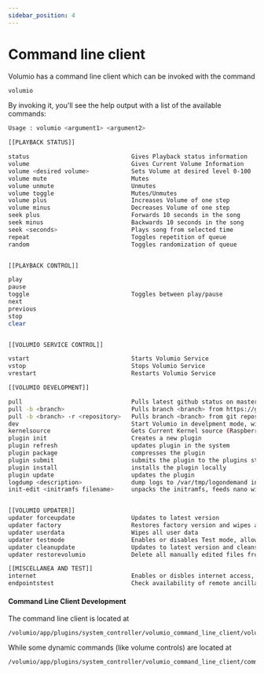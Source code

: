 ```yaml
---
sidebar_position: 4
---
```


# Command line client

Volumio has a command line client which can be invoked with the command

```bash
volumio
```


By invoking it, you'll see the help output with a list of the available commands:

```bash
Usage : volumio <argument1> <argument2>

[[PLAYBACK STATUS]]

status                             Gives Playback status information
volume                             Gives Current Volume Information
volume <desired volume>            Sets Volume at desired level 0-100
volume mute                        Mutes
volume unmute                      Unmutes
volume toggle                      Mutes/Unmutes
volume plus                        Increases Volume of one step
volume minus                       Decreases Volume of one step
seek plus                          Forwards 10 seconds in the song
seek minus                         Backwards 10 seconds in the song
seek <seconds>                     Plays song from selected time
repeat                             Toggles repetition of queue
random                             Toggles randomization of queue


[[PLAYBACK CONTROL]]

play
pause
toggle                             Toggles between play/pause
next
previous
stop
clear


[[VOLUMIO SERVICE CONTROL]]

vstart                             Starts Volumio Service
vstop                              Stops Volumio Service
vrestart                           Restarts Volumio Service

[[VOLUMIO DEVELOPMENT]]

pull                               Pulls latest github status on master from https://github.com/volumio/Volumio2.git
pull -b <branch>                   Pulls branch <branch> from https://github.com/volumio/Volumio2.git
pull -b <branch> -r <repository>   Pulls branch <branch> from git repository <repository>
dev                                Start Volumio in develpment mode, with Nodemon and Remote Debugger
kernelsource                       Gets Current Kernel source (Raspberry PI only)
plugin init                        Creates a new plugin
plugin refresh                     updates plugin in the system
plugin package                     compresses the plugin
plugin submit                      submits the plugin to the plugins store
plugin install                     installs the plugin locally
plugin update                      updates the plugin
logdump <description>              dump logs to /var/tmp/logondemand instead of uploading
init-edit <initramfs filename>     unpacks the initramfs, feeds nano with the init script and upon nano exit, rebuilds initramfs


[[VOLUMIO UPDATER]]
updater forceupdate                Updates to latest version
updater factory                    Restores factory version and wipes all user data
updater userdata                   Wipes all user data
updater testmode                   Enables or disables Test mode, allowing to receive beta builds
updater cleanupdate                Updates to latest version and cleans user data, allowing a start like a newly flashed image
updater restorevolumio             Delete all manually edited files from /volumio folder, restoring a pristine volumio core system

[[MISCELLANEA AND TEST]]
internet                           Enables or disbles internet access, accepted commands: on | off
endpointstest                      Check availability of remote ancillary cloud endpoints
```
#### Command Line Client Development

The command line client is located at

```
/volumio/app/plugins/system_controller/volumio_command_line_client/volumio.sh
```

While some dynamic commands (like volume controls) are located at

```
/volumio/app/plugins/system_controller/volumio_command_line_client/commands
```

